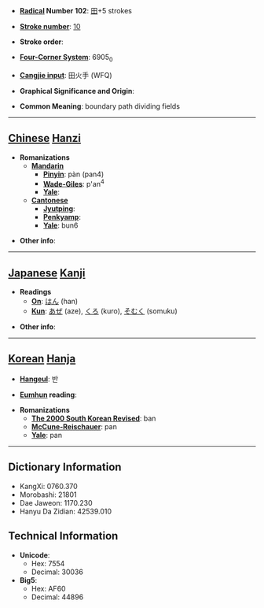 * '''[[Wiktionary:Chinese radical index| Radical]] Number 102''': [[Wiktionary:Chinese radical index 田|田]]+5 strokes

* '''[[Wiktionary:Chinese total strokes index|Stroke number]]''': [[Wiktionary:Chinese total strokes index 10|10]]

* '''Stroke order''': 

* '''[[Wiktionary:Chinese four corner index|Four-Corner System]]''': 6905<sub>0</sub>

* '''[[Wiktionary:Chinese Cangjie index|Cangjie input]]''': 田火手 (WFQ)

* '''Graphical Significance and Origin''': 

* '''Common Meaning''': boundary path dividing fields

----

== [[Chinese]] [[Hanzi]] ==

* '''Romanizations'''
** '''[[Mandarin]]'''
*** '''[[Pinyin]]''': pàn (pan4)
*** '''[[Wade-Giles]]''': p'an<sup>4</sup>
*** '''[[Yale]]''': 
** '''[[Cantonese]]'''
*** '''[[Jyutping]]''':
*** '''[[Penkyamp]]''': 
*** '''[[Yale]]''': bun6

* '''Other info''': 

----

== [[Japanese]] [[Kanji]] ==

* '''Readings'''
** '''[[On]]''': [[はん]] (han)
** '''[[Kun]]''': [[あぜ]] (aze), [[くろ]] (kuro), [[そむく]] (somuku)

* '''Other info''':  

----

== [[Korean]] [[Hanja]] ==

* '''[[Hangeul]]''': 반

* '''[[Eumhun]] reading''': 

* '''Romanizations'''
** '''[[The 2000 South Korean Revised Romanization|The 2000 South Korean Revised]]''': ban
** '''[[McCune-Reischauer]]''': pan
** '''[[Yale]]''': pan

----

== Dictionary Information ==

* KangXi: 0760.370
* Morobashi: 21801
* Dae Jaweon: 1170.230
* Hanyu Da Zidian: 42539.010

== Technical Information ==

* '''Unicode''':
** Hex: 7554
** Decimal: 30036
* '''Big5''':
** Hex: AF60
** Decimal: 44896